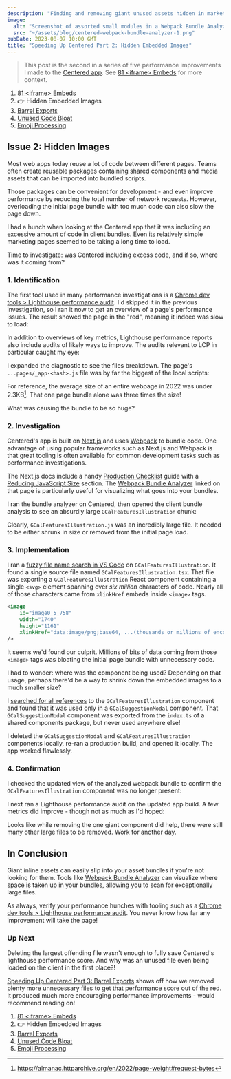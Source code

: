 ```yaml
---
description: "Finding and removing giant unused assets hidden in marketing page to speed up that page's performance."
image:
  alt: "Screenshot of assorted small modules in a Webpack Bundle Analyzer FoamTree visualization"
  src: "~/assets/blog/centered-webpack-bundle-analyzer-1.png"
pubDate: 2023-08-07 10:00 GMT
title: "Speeding Up Centered Part 2: Hidden Embedded Images"
---
```



> This post is the second in a series of five performance improvements I made to the [Centered app](https://centered.app).
> See [81 &lt;iframe&gt; Embeds](/blog/speeding-up-centered-part-1-81-iframe-embeds) for more context.

1. [81 &lt;iframe&gt; Embeds](/blog/speeding-up-centered-part-1-81-iframe-embeds)
1. 👉 Hidden Embedded Images
1. [Barrel Exports](/blog/speeding-up-centered-part-3-barrel-exports)
1. [Unused Code Bloat](/blog/speeding-up-centered-part-4-unused-code-bloat)
1. [Emoji Processing](/blog/speeding-up-centered-part-5-emoji-processing)

## Issue 2: Hidden Images

Most web apps today reuse a lot of code between different pages.
Teams often create reusable packages containing shared components and media assets that can be imported into bundled scripts.

Those packages can be convenient for development - and even improve performance by reducing the total number of network requests.
However, overloading the initial page bundle with too much code can also slow the page down.

I had a hunch when looking at the Centered app that it was including an excessive amount of code in client bundles.
Even its relatively simple marketing pages seemed to be taking a long time to load.

Time to investigate: was Centered including excess code, and if so, where was it coming from?

### 1. Identification

The first tool used in many performance investigations is a [Chrome dev tools > Lighthouse performance audit](https://developer.chrome.com/docs/devtools/lighthouse).
I'd skipped it in the previous investigation, so I ran it now to get an overview of a page's performance issues.
The result showed the page in the "red", meaning it indeed was slow to load:

<LabeledImage
	alt="Lighthouse performance report of 36 (in the red). 0.6 First Contentful Paint (green), 17.6s Largest Contentful Paint (red), 1,020ms Total Blocking Time (red), 0.007 Cumulative Layout Shift (green), 9.5s Speed Index (red)."
	note="An overall score of 36 with a >17s LCP is not ideal."
	src={lighthousePerformanceOverviewBefore}
/>

In addition to overviews of key metrics, Lighthouse performance reports also include audits of likely ways to improve.
The audits relevant to LCP in particular caught my eye:

<LabeledImage
	alt="LCP Opportunities and Diagnostics in the Lighthouse Performance report. Estimated Savings: 5.31s from Reduced Unused JavaScript; 2.56s from Preload Largest Contentful Paint Image. Diagnostics: Avoid enormous network payload s- total size was 26,705 KiB."
	note=">26,700KiB (>27MB) of code? Not ideal, and quite unusual."
	src={lighthousePerformanceLcpOpportunities}
/>

I expanded the diagnostic to see the files breakdown.
The page's `...pages/_app-<hash>.js` file was by far the biggest of the local scripts:

<LabeledImage
	alt="TODO TODO TODO TODO TODO TODO TODO"
	note="Interesting that over 80% of the payload was all in the page's bundle."
	src={lighthousePerformanceDiagnosticsPayloads}
/>

For reference, the average size of an entire webpage in 2022 was under 2.3KB[^1].
That one page bundle alone was three times the size!

What was causing the bundle to be so huge?

### 2. Investigation

Centered's app is built on [Next.js](https://nextjs.org) and uses [Webpack](https://webpack.js.org) to bundle code.
One advantage of using popular frameworks such as Next.js and Webpack is that great tooling is often available for common development tasks such as performance investigations.

The Next.js docs include a handy [Production Checklist](https://nextjs.org/docs/pages/building-your-application/deploying/production-checklist) guide with a [Reducing JavaScript Size](https://nextjs.org/docs/pages/building-your-application/deploying/production-checklist#reducing-javascript-size) section.
The [Webpack Bundle Analyzer](https://github.com/vercel/next.js/tree/canary/packages/next-bundle-analyzer) linked on that page is particularly useful for visualizing what goes into your bundles.

I ran the bundle analyzer on Centered, then opened the client bundle analysis to see an absurdly large `GCalFeaturesIllustration` chunk:

<LabeledImage
	alt="Webpack Bundle Analyzer gzipped output FoamTree visualization. Total chunk size is 11.58 MB, and the biggest chunk is pages/_app at 9.05 MB. A very large GCalFeaturesIllustration.js is inside the app bundle"
	note="Whoa. Never before in my time as a performance investigator had I seen a single file in a page bundle be larger than the entire included node_modules."
	src={webpackBundleAnalyzerClientBefore}
/>

Clearly, `GCalFeaturesIllustration.js` was an incredibly large file.
It needed to be either shrunk in size or removed from the initial page load.

### 3. Implementation

I ran a [fuzzy file name search in VS Code](https://code.visualstudio.com/docs/editor/editingevolved#_quick-file-navigation) on `GCalFeaturesIllustration`.
It found a single source file named `GCalFeaturesIllustration.tsx`.
That file was exporting a `GCalFeaturesIllustration` React component containing a single `<svg>` element spanning over _six million_ characters of code.
Nearly all of those characters came from `xlinkHref` embeds inside `<image>` tags.

```svg
<image
	id="image0_5_758"
	width="1740"
	height="1161"
	xlinkHref="data:image/png;base64, ...(thousands or millions of encoded image characters)..."
/>
```

It seems we'd found our culprit.
Millions of bits of data coming from those `<image>` tags was bloating the initial page bundle with unnecessary code.

I had to wonder: where was the component being used?
Depending on that usage, perhaps there'd be a way to shrink down the embedded images to a much smaller size?

I [searched for all references](https://code.visualstudio.com/docs/languages/typescript#_code-navigation) to the `GCalFeaturesIllustration` component and found that it was used only in a `GCalSuggestionModal` component.
That `GCalSuggestionModal` component was exported from the `index.ts` of a shared components package, but never used anywhere else!

I deleted the `GCalSuggestionModal` and `GCalFeaturesIllustration` components locally, re-ran a production build, and opened it locally.
The app worked flawlessly.

### 4. Confirmation

I checked the updated view of the analyzed webpack bundle to confirm the `GCalFeaturesIllustration` component was no longer present:

<LabeledImage
	alt="Webpack Bundle Analyzer gzipped output FoamTree visualization. Total chunk size is 7.28 MB, and the biggest chunk is pages/_app at 4.75 MB. By far the biggest chunks are large index.js files under node_modules/@fortawesome."
	note="The large @fortawesome files were still troubling, but at least GCalFeaturesIllustration was gone..."
	src={webpackBundleAnalyzerClientAfter}
/>

I next ran a Lighthouse performance audit on the updated app build.
A few metrics did improve - though not as much as I'd hoped:

<LabeledImage
	alt="Lighthouse performance report of 36 (in the red). 0.6 First Contentful Paint (green), 13.2 Largest Contentful Paint (red), 950ms Total Blocking Time (red), 0.044 Cumulative Layout Shift (green), 6.7s Speed Index (red)."
	note="LCP did shrink to about 13 seconds. That's still above a threshold such that the overall score didn't improve."
	src={lighthousePerformanceOverviewAfter}
/>

Looks like while removing the one giant component did help, there were still many other large files to be removed.
Work for another day.

## In Conclusion

Giant inline assets can easily slip into your asset bundles if you're not looking for them.
Tools like [Webpack Bundle Analyzer](https://github.com/vercel/next.js/tree/canary/packages/next-bundle-analyzer) can visualize where space is taken up in your bundles, allowing you to scan for exceptionally large files.

As always, verify your performance hunches with tooling such as a [Chrome dev tools > Lighthouse performance audit](https://developer.chrome.com/docs/devtools/lighthouse).
You never know how far any improvement will take the page!

### Up Next

Deleting the largest offending file wasn't enough to fully save Centered's lighthouse performance score.
And why was an unused file even being loaded on the client in the first place?!

[Speeding Up Centered Part 3: Barrel Exports](/blog/speeding-up-centered-part-3-barrel-exports) shows off how we removed plenty more unnecessary files to get that performance score out of the red.
It produced much more encouraging performance improvements - would recommend reading on!

1. [81 &lt;iframe&gt; Embeds](/blog/speeding-up-centered-part-1-81-iframe-embeds)
1. 👉 Hidden Embedded Images
1. [Barrel Exports](/blog/speeding-up-centered-part-3-barrel-exports)
1. [Unused Code Bloat](/blog/speeding-up-centered-part-4-unused-code-bloat)
1. [Emoji Processing](/blog/speeding-up-centered-part-5-emoji-processing)

[^1]: https://almanac.httparchive.org/en/2022/page-weight#request-bytes

